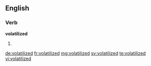 ==English==

===Verb===
'''volatilized'''

# {{past of|volatilize}}

[[de:volatilized]]
[[fr:volatilized]]
[[mg:volatilized]]
[[sv:volatilized]]
[[te:volatilized]]
[[vi:volatilized]]